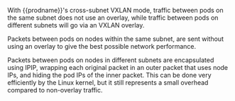 With {{prodname}}'s cross-subnet VXLAN mode, traffic between pods on the same subnet does not use an overlay, while traffic between pods on different subnets will go via an VXLAN overlay. 

Packets between pods on nodes within the same subnet, are sent without using an overlay to give the best possible network performance.

Packets between pods on nodes in different subnets are encapsulated using IPIP, wrapping each original packet in an outer packet that uses node IPs, and hiding the pod IPs of the inner packet. This can be done very efficiently by the Linux kernel, but it still represents a small overhead compared to non-overlay traffic.

